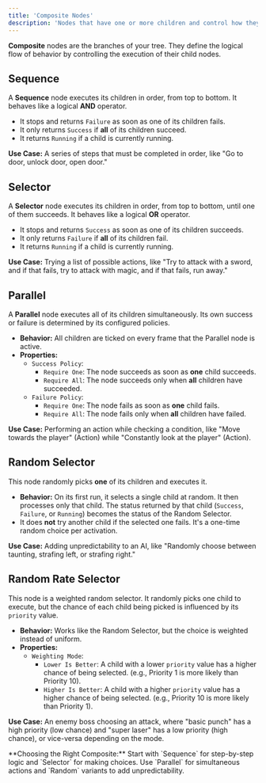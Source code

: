 ```yaml
---
title: 'Composite Nodes'
description: 'Nodes that have one or more children and control how they are executed.'
---
```



**Composite** nodes are the branches of your tree. They define the logical flow of behavior by controlling the execution of their child nodes.

## Sequence

A **Sequence** node executes its children in order, from top to bottom. It behaves like a logical **AND** operator.

-   It stops and returns `Failure` as soon as one of its children fails.
-   It only returns `Success` if **all** of its children succeed.
-   It returns `Running` if a child is currently running.

**Use Case:** A series of steps that must be completed in order, like "Go to door, unlock door, open door."

## Selector

A **Selector** node executes its children in order, from top to bottom, until one of them succeeds. It behaves like a logical **OR** operator.

-   It stops and returns `Success` as soon as one of its children succeeds.
-   It only returns `Failure` if **all** of its children fail.
-   It returns `Running` if a child is currently running.

**Use Case:** Trying a list of possible actions, like "Try to attack with a sword, and if that fails, try to attack with magic, and if that fails, run away."

## Parallel

A **Parallel** node executes all of its children simultaneously. Its own success or failure is determined by its configured policies.

-   **Behavior:** All children are ticked on every frame that the Parallel node is active.
-   **Properties:**
    -   `Success Policy`:
        -   `Require One`: The node succeeds as soon as **one** child succeeds.
        -   `Require All`: The node succeeds only when **all** children have succeeded.
    -   `Failure Policy`:
        -   `Require One`: The node fails as soon as **one** child fails.
        -   `Require All`: The node fails only when **all** children have failed.

**Use Case:** Performing an action while checking a condition, like "Move towards the player" (Action) while "Constantly look at the player" (Action).

## Random Selector

This node randomly picks **one** of its children and executes it.

-   **Behavior:** On its first run, it selects a single child at random. It then processes only that child. The status returned by that child (`Success`, `Failure`, or `Running`) becomes the status of the Random Selector.
-   It does **not** try another child if the selected one fails. It's a one-time random choice per activation.

**Use Case:** Adding unpredictability to an AI, like "Randomly choose between taunting, strafing left, or strafing right."

## Random Rate Selector

This node is a weighted random selector. It randomly picks one child to execute, but the chance of each child being picked is influenced by its `priority` value.

-   **Behavior:** Works like the Random Selector, but the choice is weighted instead of uniform.
-   **Properties:**
    -   `Weighting Mode`:
        -   `Lower Is Better`: A child with a lower `priority` value has a higher chance of being selected. (e.g., Priority 1 is more likely than Priority 10).
        -   `Higher Is Better`: A child with a higher `priority` value has a higher chance of being selected. (e.g., Priority 10 is more likely than Priority 1).

**Use Case:** An enemy boss choosing an attack, where "basic punch" has a high priority (low chance) and "super laser" has a low priority (high chance), or vice-versa depending on the mode.

<Aside type="tip">
**Choosing the Right Composite:** Start with `Sequence` for step-by-step logic and `Selector` for making choices. Use `Parallel` for simultaneous actions and `Random` variants to add unpredictability.
</Aside>

